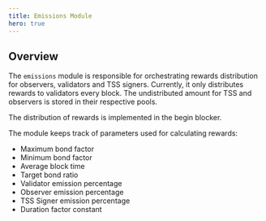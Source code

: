 ```yaml
---
title: Emissions Module
hero: true
---
```


## Overview

The `emissions` module is responsible for orchestrating rewards distribution for
observers, validators and TSS signers. Currently, it only distributes rewards to
validators every block. The undistributed amount for TSS and observers is stored
in their respective pools.

The distribution of rewards is implemented in the begin blocker.

The module keeps track of parameters used for calculating rewards:

- Maximum bond factor
- Minimum bond factor
- Average block time
- Target bond ratio
- Validator emission percentage
- Observer emission percentage
- TSS Signer emission percentage
- Duration factor constant
